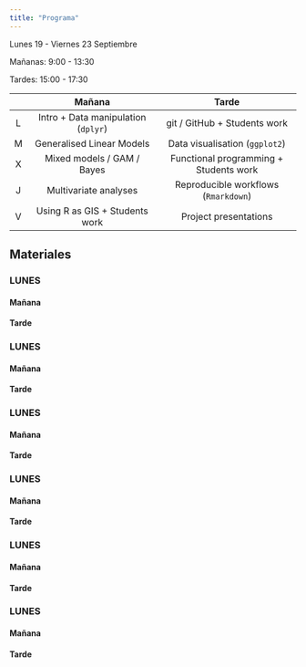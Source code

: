 ```yaml
---
title: "Programa"
---
```


Lunes 19 - Viernes 23 Septiembre 

Mañanas: 9:00 - 13:30

Tardes: 15:00 - 17:30

|     |                Mañana               |         Tarde                          |
|:---:|:-----------------------------------:|:--------------------------------------:|
|  L  | Intro + Data manipulation (`dplyr`) | git / GitHub + Students work           |
|  M  | Generalised Linear Models           | Data visualisation (`ggplot2`)         |
|  X  | Mixed models / GAM / Bayes          | Functional programming + Students work |
|  J  | Multivariate analyses               | Reproducible workflows (`Rmarkdown`)     |
|  V  | Using R as GIS + Students work      | Project presentations                  |


## Materiales

### LUNES

#### Mañana

#### Tarde


### LUNES

#### Mañana

#### Tarde

### LUNES

#### Mañana

#### Tarde


### LUNES

#### Mañana

#### Tarde


### LUNES

#### Mañana

#### Tarde


### LUNES

#### Mañana

#### Tarde


